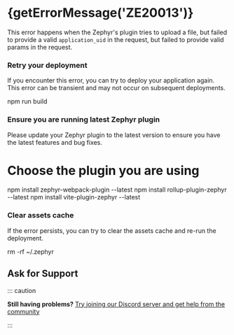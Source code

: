 
# {getErrorMessage('ZE20013')}

<ErrorInfo code="ZE20013" terminal />

This error happens when the Zephyr's plugin tries to upload a file, but failed to provide a valid `application_uid` in the request, but failed to provide valid params in the request.

<Steps>

### Retry your deployment

If you encounter this error, you can try to deploy your application again. This error can be transient and may not occur on subsequent deployments.

npm run build

### Ensure you are running latest Zephyr plugin

Please update your Zephyr plugin to the latest version to ensure you have the latest features and bug fixes.

# Choose the plugin you are using
npm install zephyr-webpack-plugin --latest
npm install rollup-plugin-zephyr --latest
npm install vite-plugin-zephyr --latest

### Clear assets cache

If the error persists, you can try to clear the assets cache and re-run the deployment.

rm -rf ~/.zephyr

</Steps>

## Ask for Support

::: caution

**Still having problems?** [Try joining our Discord server and get help from the community](https://zephyr-cloud.io/discord)

:::
